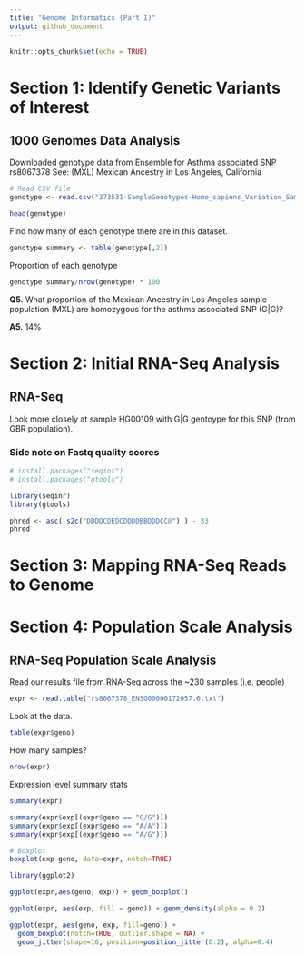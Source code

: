 ```yaml
---
title: "Genome Informatics (Part I)"
output: github_document
---
```


```r
knitr::opts_chunk$set(echo = TRUE)
```

# Section 1: Identify Genetic Variants of Interest

## 1000 Genomes Data Analysis 

Downloaded genotype data from Ensemble for Asthma associated SNP rs8067378
See: (MXL) Mexican Ancestry in Los Angeles, California 

```r
# Read CSV file
genotype <- read.csv("373531-SampleGenotypes-Homo_sapiens_Variation_Sample_rs8067378.csv")

head(genotype)
```

Find how many of each genotype there are in this dataset.

```r
genotype.summary <- table(genotype[,2])
```

Proportion of each genotype

```r
genotype.summary/nrow(genotype) * 100
```

**Q5.** What proportion of the Mexican Ancestry in Los Angeles sample population (MXL)
are homozygous for the asthma associated SNP (G|G)?

**A5.** 14%

# Section 2: Initial RNA-Seq Analysis 

## RNA-Seq
Look more closely at sample HG00109 with G|G gentoype for this SNP (from GBR population). 

### Side note on Fastq quality scores 
```r
# install.packages("seqinr")
# install.packages("gtools")

library(seqinr)
library(gtools)

phred <- asc( s2c("DDDDCDEDCDDDDBBDDDCC@") ) - 33
phred
```

# Section 3: Mapping RNA-Seq Reads to Genome 

# Section 4: Population Scale Analysis 

## RNA-Seq Population Scale Analysis
Read our results file from RNA-Seq across the ~230 samples (i.e. people)

```r
expr <- read.table("rs8067378_ENSG00000172057.6.txt")
```

Look at the data.
```r
table(expr$geno)
```

How many samples?
```r
nrow(expr)
```

Expression level summary stats
```r
summary(expr)
```

```r
summary(expr$exp[(expr$geno == "G/G")])
summary(expr$exp[(expr$geno == "A/A")])
summary(expr$exp[(expr$geno == "A/G")])
```

```r
# Boxplot
boxplot(exp~geno, data=expr, notch=TRUE)
```

```r
library(ggplot2)

ggplot(expr,aes(geno, exp)) + geom_boxplot()
```

```r
ggplot(expr, aes(exp, fill = geno)) + geom_density(alpha = 0.2)
```

```r
ggplot(expr, aes(geno, exp, fill=geno)) + 
  geom_boxplot(notch=TRUE, outlier.shape = NA) + 
  geom_jitter(shape=16, position=position_jitter(0.2), alpha=0.4)
```






































